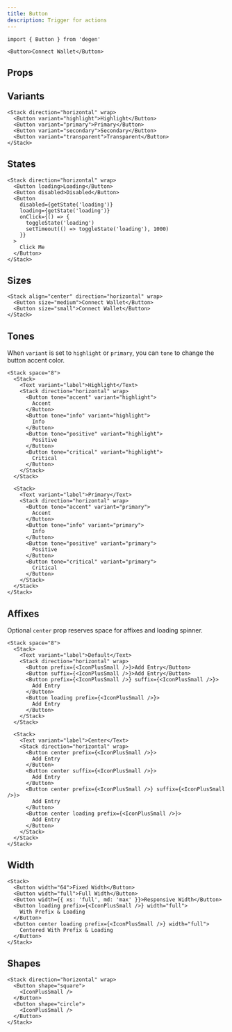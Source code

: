 ```yaml
---
title: Button
description: Trigger for actions
---
```


```tsx
import { Button } from 'degen'
```

```tsx expand=true live=true
<Button>Connect Wallet</Button>
```

## Props

<PropsTable sourceLink={sourceLink} types={types} />

## Variants

```tsx live=true
<Stack direction="horizontal" wrap>
  <Button variant="highlight">Highlight</Button>
  <Button variant="primary">Primary</Button>
  <Button variant="secondary">Secondary</Button>
  <Button variant="transparent">Transparent</Button>
</Stack>
```

## States

```tsx live=true
<Stack direction="horizontal" wrap>
  <Button loading>Loading</Button>
  <Button disabled>Disabled</Button>
  <Button
    disabled={getState('loading')}
    loading={getState('loading')}
    onClick={() => {
      toggleState('loading')
      setTimeout(() => toggleState('loading'), 1000)
    }}
  >
    Click Me
  </Button>
</Stack>
```

## Sizes

```tsx live=true
<Stack align="center" direction="horizontal" wrap>
  <Button size="medium">Connect Wallet</Button>
  <Button size="small">Connect Wallet</Button>
</Stack>
```

## Tones

When `variant` is set to `highlight` or `primary`, you can `tone` to change the button accent color.

```tsx live=true
<Stack space="8">
  <Stack>
    <Text variant="label">Highlight</Text>
    <Stack direction="horizontal" wrap>
      <Button tone="accent" variant="highlight">
        Accent
      </Button>
      <Button tone="info" variant="highlight">
        Info
      </Button>
      <Button tone="positive" variant="highlight">
        Positive
      </Button>
      <Button tone="critical" variant="highlight">
        Critical
      </Button>
    </Stack>
  </Stack>

  <Stack>
    <Text variant="label">Primary</Text>
    <Stack direction="horizontal" wrap>
      <Button tone="accent" variant="primary">
        Accent
      </Button>
      <Button tone="info" variant="primary">
        Info
      </Button>
      <Button tone="positive" variant="primary">
        Positive
      </Button>
      <Button tone="critical" variant="primary">
        Critical
      </Button>
    </Stack>
  </Stack>
</Stack>
```

## Affixes

Optional `center` prop reserves space for affixes and loading spinner.

```tsx live=true
<Stack space="8">
  <Stack>
    <Text variant="label">Default</Text>
    <Stack direction="horizontal" wrap>
      <Button prefix={<IconPlusSmall />}>Add Entry</Button>
      <Button suffix={<IconPlusSmall />}>Add Entry</Button>
      <Button prefix={<IconPlusSmall />} suffix={<IconPlusSmall />}>
        Add Entry
      </Button>
      <Button loading prefix={<IconPlusSmall />}>
        Add Entry
      </Button>
    </Stack>
  </Stack>

  <Stack>
    <Text variant="label">Center</Text>
    <Stack direction="horizontal" wrap>
      <Button center prefix={<IconPlusSmall />}>
        Add Entry
      </Button>
      <Button center suffix={<IconPlusSmall />}>
        Add Entry
      </Button>
      <Button center prefix={<IconPlusSmall />} suffix={<IconPlusSmall />}>
        Add Entry
      </Button>
      <Button center loading prefix={<IconPlusSmall />}>
        Add Entry
      </Button>
    </Stack>
  </Stack>
</Stack>
```

## Width

```tsx live=true
<Stack>
  <Button width="64">Fixed Width</Button>
  <Button width="full">Full Width</Button>
  <Button width={{ xs: 'full', md: 'max' }}>Responsive Width</Button>
  <Button loading prefix={<IconPlusSmall />} width="full">
    With Prefix & Loading
  </Button>
  <Button center loading prefix={<IconPlusSmall />} width="full">
    Centered With Prefix & Loading
  </Button>
</Stack>
```

## Shapes

```tsx live=true
<Stack direction="horizontal" wrap>
  <Button shape="square">
    <IconPlusSmall />
  </Button>
  <Button shape="circle">
    <IconPlusSmall />
  </Button>
</Stack>
```
